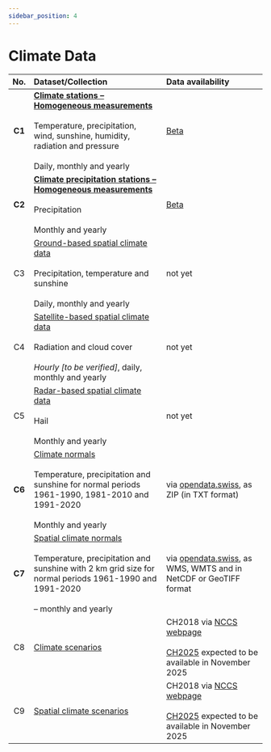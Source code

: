 ```yaml
---
sidebar_position: 4
---
```


# Climate Data

| No.    | Dataset/Collection | Data availability |
|:------:|:---------|:---------|
| **C1** | [**Climate stations – Homogeneous measurements**](/c-climate-data/c1-climate-stations_homogeneous) <br></br> Temperature, precipitation, wind, sunshine, humidity, radiation and pressure <br></br> Daily, monthly and yearly | [Beta](https://opendatadocs.meteoswiss.ch/#public-beta---april-2025) |
| **C2** | [**Climate precipitation stations – Homogeneous measurements**](/c-climate-data/c2-climate-percipitation-stations_homogeneous) <br></br> Precipitation <br></br> Monthly and yearly | [Beta](https://opendatadocs.meteoswiss.ch/#public-beta---april-2025) |
| C3 | [Ground-based spatial climate data](/c-climate-data/c3-ground-based-climate-data) <br></br> Precipitation, temperature and sunshine <br></br> Daily, monthly and yearly | not yet |
| C4 | [Satellite-based spatial climate data](/c-climate-data/c4-satellite-based-climate-data) <br></br> Radiation and cloud cover <br></br> *Hourly [to be verified]*, daily, monthly and yearly | not yet |
| C5 | [Radar-based spatial climate data](/c-climate-data/c5-radar-based-climate-data) <br></br> Hail <br></br> Monthly and yearly | not yet |
| **C6** | [Climate normals](/c-climate-data/c6-climate-normals) <br></br> Temperature, precipitation and sunshine for normal periods 1961-1990, 1981-2010 and 1991-2020 <br></br> Monthly and yearly | via [opendata.swiss](https://opendata.swiss/dataset/klimanormwerte), as ZIP (in TXT format) |
| **C7** | [Spatial climate normals](c-climate-data/c7-spatial-climate-normals) <br></br> Temperature, precipitation and sunshine with 2 km grid size for normal periods 1961-1990 and 1991-2020 <br></br> – monthly and yearly | via [opendata.swiss](https://opendata.swiss/de/dataset?q=klimanormwerte&sort=score%20desc%2C%20metadata_modified%20desc&organization=bundesamt-fur-meteorologie-und-klimatologie-meteoschweiz&res_format=SERVICE), as WMS, WMTS and in NetCDF or GeoTIFF format |
| C8 | [Climate scenarios](/c-climate-data/c8-climate-scenarios) | CH2018 via [NCCS webpage](https://www.nccs.admin.ch/nccs/en/home/climate-change-and-impacts/swiss-climate-change-scenarios.html) <br></br> [CH2025](https://www.meteoswiss.admin.ch/about-us/research-and-cooperation/projects/2023/climate-ch2025.html) expected to be available in November 2025 |
| C9 | [Spatial climate scenarios](/c-climate-data/c9-spatial-climate-scenarios) | CH2018 via [NCCS webpage](https://www.nccs.admin.ch/nccs/en/home/climate-change-and-impacts/swiss-climate-change-scenarios.html) <br></br> [CH2025](https://www.meteoswiss.admin.ch/about-us/research-and-cooperation/projects/2023/climate-ch2025.html) expected to be available in November 2025 |
